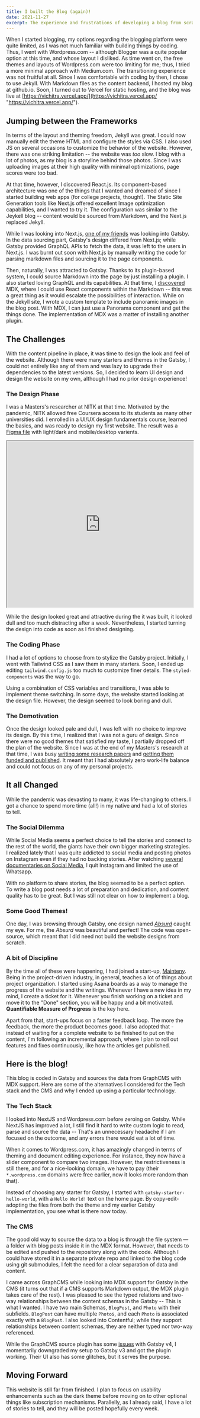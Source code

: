 ```yaml
---
title: I built the Blog (again)!
date: 2021-11-27
excerpt: The experience and frustrations of developing a blog from scratch instead of using managed options.
---
```


<IndexedImage
  src="i-built-the-blog-4.jpeg"
  index={3}
  caption="I always wanted a fully customizable blog to share the stories behind the photos like this."
  type="FULL_WIDTH"
  hide
/>

When I started blogging, my options regarding the blogging platform were quite limited, as I was not much familiar with building things by coding. Thus, I went with Wordpress.com -- although Blogger was a quite popular option at this time, and whose layout I disliked. As time went on, the free themes and layouts of Wordpress.com were too limiting for me; thus, I tried a more minimal approach with Medium.com. The transitioning experience was not fruitful at all. Since I was comfortable with coding by then, I chose to use Jekyll. With Markdown files as the content backend, I hosted my blog at github.io. Soon, I turned out to Vercel for static hosting, and the blog was live at [https://vichitra.vercel.app/](https://vichitra.vercel.app/ "https://vichitra.vercel.app/").

## Jumping between the Frameworks

In terms of the layout and theming freedom, Jekyll was great. I could now manually edit the theme HTML and configure the styles via CSS. I also used JS on several occasions to customize the behavior of the website. However, there was one striking limitation -- the website was _too_ slow. I blog with a lot of photos, as my blog is a storyline behind those photos. Since I was uploading images at their high quality with minimal optimizations, page scores were too bad.

<IndexedImage
  src="i-built-the-blog-1.png"
  index={0}
  caption="PageSpeed Insights report for my old Jekyll blog."
  type="NORMAL"
  hide
/>

At that time, however, I discovered React.js. Its component-based architecture was one of the things that I wanted and dreamed of since I started building web apps (for college projects, though!). The Static Site Generation tools like Next.js offered excellent Image optimization capabilities, and I wanted to try it. The configuration was similar to the Jeykell blog -- content would be sourced from Markdown, and the Next.js replaced Jekyll.

While I was looking into Next.js, [one of my friends](https://sourabhdaroji.com/ "https://sourabhdaroji.com/") was looking into Gatsby. In the data sourcing part, Gatsby's design differed from Next.js; while Gatsby provided GraphQL APIs to fetch the data, it was left to the users in Next.js. I was burnt out soon with Next.js by manually writing the code for parsing markdown files and sourcing it to the page components.

Then, naturally, I was attracted to Gatsby. Thanks to its plugin-based system, I could source Markdown into the page by just installing a plugin. I also started loving GraphQL and its capabilities. At that time, I [discovered](https://www.joshwcomeau.com/blog/how-i-built-my-blog/ "https://www.joshwcomeau.com/blog/how-i-built-my-blog/") MDX, where I could use React components within the Markdown -- this was a great thing as it would escalate the possibilities of interaction. While on the Jekyll site, I wrote a custom template to include panoramic images in the blog post. With MDX, I can just use a Panorama component and get the things done. The implementation of MDX was a matter of installing another plugin.

## The Challenges

With the content pipeline in place, it was time to design the look and feel of the website. Although there were many starters and themes in the Gatsby, I could not entirely like any of them and was lazy to upgrade their dependencies to the latest versions. So, I decided to learn UI design and design the website on my own, although I had no prior design experience!

### The Design Phase

I was a Masters's researcher at NITK at that time. Motivated by the pandemic, NITK allowed free Coursera access to its students as many other universities did. I enrolled in a UI/UX design fundamentals course, learned the basics, and was ready to design my first website. The result was a [Figma file](https://www.figma.com/file/qurRteWLOeq0HLI14lDOjZ/Portfolio-Design?node-id=0%3A1 "https://www.figma.com/file/qurRteWLOeq0HLI14lDOjZ/Portfolio-Design?node-id=0%3A1") with light/dark and mobile/desktop varients.

<iframe
  style={{ border: "1px solid rgba(0, 0, 0, 0.1)" }}
  width="100%"
  height="450"
  src="https://www.figma.com/embed?embed_host=share&url=https%3A%2F%2Fwww.figma.com%2Fproto%2FqurRteWLOeq0HLI14lDOjZ%2FPortfolio-Design%3Fnode-id%3D264%253A19%26scaling%3Dscale-down%26page-id%3D0%253A1%26starting-point-node-id%3D264%253A19%26show-proto-sidebar%3D1"
  allowfullscreen
></iframe>

While the design looked great and attractive during the it was built, it looked dull and too much distracting after a week. Nevertheless, I started turning the design into code as soon as I finished designing.

### The Coding Phase

I had a lot of options to choose from to stylize the Gatsby project. Initially, I went with Tailwind CSS as I saw them in many starters. Soon, I ended up editing `tailwind.config.js` too much to customize finer details. The `styled-components` was the way to go.

Using a combination of CSS variables and transitions, I was able to implement theme switching. In some days, the website started looking at the design file. However, the design seemed to look boring and dull.

### The Demotivation

Once the design looked pale and dull, I was left with no choice to improve its design. By this time, I realized that I was not a guru of design. Since there were no good themes that satisfied my taste, I partially dropped off the plan of the website. Since I was at the end of my Masters's research at that time, I was busy [writing some research papers](https://ieeexplore.ieee.org/document/9478141 "https://ieeexplore.ieee.org/document/9478141") and [getting them funded and published](https://www.techrxiv.org/articles/preprint/Heterogeneous_Graph_Convolutional_Networks_for_Android_Malware_Detection_using_Callback-Aware_Caller-Callee_Graphs/15072087 "https://www.techrxiv.org/articles/preprint/Heterogeneous_Graph_Convolutional_Networks_for_Android_Malware_Detection_using_Callback-Aware_Caller-Callee_Graphs/15072087"). It meant that I had absolutely zero work-life balance and could not focus on any of my personal projects.

## It all Changed

While the pandemic was devasting to many, it was life-changing to others. I got a chance to spend more time (all!) in my native and had a lot of stories to tell.

### The Social Dilemma

While Social Media seems a perfect choice to tell the stories and connect to the rest of the world, the giants have their own bigger marketing strategies. I realized lately that I was quite addicted to social media and posting photos on Instagram even if they had no backing stories. After watching [several documentaries on Social Media](https://www.youtube.com/watch?v=uaaC57tcci0&ab_channel=Netflix "https://www.youtube.com/watch?v=uaaC57tcci0&ab_channel=Netflix"), I quit Instagram and limited the use of Whatsapp.

With no platform to share stories, the blog seemed to be a perfect option. To write a blog post needs a lot of preparation and dedication, and content quality has to be great. But I was still not clear on how to implement a blog.

### Some Good Themes!

One day, I was browsing through Gatsby, one design named [_Absurd_](https://gatsby-absurd.vercel.app/ "https://gatsby-absurd.vercel.app/") caught my eye. For me, the _Absurd_ was beautiful and perfect! The code was open-source, which meant that I did need not build the website designs from scratch.

### A bit of Discipline

By the time all of these were happening, I had joined a start-up, [Mainteny](https://mainteny.com "https://mainteny.com"). Being in the project-driven industry, in general, teaches a lot of things about project organization. I started using Asana boards as a way to manage the progress of the website and the writings. Whenever I have a new idea in my mind, I create a ticket for it. Whenever you finish working on a ticket and move it to the "Done" section, you will be happy and a bit motivated. **Quantifiable Measure of Progress** is the key here.

<IndexedImage
  src="i-built-the-blog-2.png"
  index={1}
  caption="The Asana board for the website project"
  type="NORMAL"
  hide
/>

Apart from that, start-ups focus on a faster feedback loop. The more the feedback, the more the product becomes good. I also adopted that - instead of waiting for a complete website to be finished to put on the content, I'm following an incremental approach, where I plan to roll out features and fixes continuously, like how the articles get published.

## Here is the blog!

This blog is coded in Gatsby and sources the data from GraphCMS with MDX support. Here are some of the alternatives I considered for the Tech stack and the CMS and why I ended up using a particular technology.

### The Tech Stack

I looked into NextJS and Wordpress.com before zeroing on Gatsby. While NextJS has improved a lot, I still find it hard to write custom logic to read, parse and source the data -- That's an unnecessary headache if I am focused on the outcome, and any errors there would eat a lot of time.

When it comes to Wordpress.com, it has amazingly changed in terms of theming and document editing experience. For instance, they now have a slider component to compare two images. However, the restrictiveness is still there, and for a nice-looking domain, we have to pay (their `*.wordpress.com` domains were free earlier, now it looks more random than that).

Instead of choosing any starter for Gatsby, I started with `gatsby-starter-hello-world`, with a `Hello World!` text on the home page. By copy-edit-adopting the files from both the theme and my earlier Gatsby implementation, you see what is there now today.

### The CMS

The good old way to source the data to a blog is through the file system — a folder with blog posts inside it in the MDX format. However, that needs to be edited and pushed to the repository along with the code. Although I could have stored it in a separate private repo and linked to the blog code using git submodules, I felt the need for a clear separation of data and content.

I came across GraphCMS while looking into MDX support for Gatsby in the CMS (it turns out that if a CMS supports Markdown output, the MDX plugin takes care of the rest). I was pleased to see the typed relations and two-way relationships between the content schemas in the Gatsby -- This is what I wanted. I have two main Schemas, `BlogPost`, and `Photo` with their subfields. `BlogPost` can have multiple `Photo`s, and each `Photo` is associated exactly with a `BlogPost`. I also looked into Contentful; while they support relationships between content schemas, they are neither typed nor two-way referenced.

<IndexedImage
  src="i-built-the-blog-3.png"
  index={2}
  caption="The GraphCMS BlogPost schema. Two way typed reference in the Photos is the key point to look into. "
  type="NORMAL"
  hide
/>

While the GraphCMS source plugin has some [issues](https://github.com/GraphCMS/gatsby-source-graphcms/issues/209 "https://github.com/GraphCMS/gatsby-source-graphcms/issues/209") with Gatsby v4, I momentarily downgraded my setup to Gatsby v3 and got the plugin working. Their UI also has some glitches, but it serves the purpose.

## Moving Forward

This website is still far from finished. I plan to focus on usability enhancements such as the dark theme before moving on to other optional things like subscription mechanisms. Parallelly, as I already said, I have a lot of stories to tell, and they will be posted hopefully every week.
